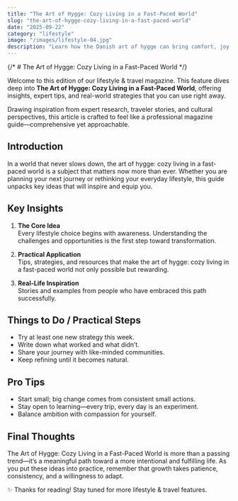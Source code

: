 ```yaml
---
title: "The Art of Hygge: Cozy Living in a Fast-Paced World"
slug: "the-art-of-hygge-cozy-living-in-a-fast-paced-world"
date: "2025-09-22"
category: "lifestyle"
image: "/images/lifestyle-04.jpg"
description: "Learn how the Danish art of hygge can bring comfort, joy, and balance to your everyday life."
---
```


{/* # The Art of Hygge: Cozy Living in a Fast-Paced World */}

Welcome to this edition of our lifestyle & travel magazine. This feature dives deep into **The Art of Hygge: Cozy Living in a Fast-Paced World**, offering insights, expert tips, and real-world strategies that you can use right away.

Drawing inspiration from expert research, traveler stories, and cultural perspectives, this article is crafted to feel like a professional magazine guide—comprehensive yet approachable.

## Introduction

In a world that never slows down, the art of hygge: cozy living in a fast-paced world is a subject that matters now more than ever. Whether you are planning your next journey or rethinking your everyday lifestyle, this guide unpacks key ideas that will inspire and equip you.

## Key Insights

1. **The Core Idea**  
   Every lifestyle choice begins with awareness. Understanding the challenges and opportunities is the first step toward transformation.

2. **Practical Application**  
   Tips, strategies, and resources that make the art of hygge: cozy living in a fast-paced world not only possible but rewarding.

3. **Real-Life Inspiration**  
   Stories and examples from people who have embraced this path successfully.

## Things to Do / Practical Steps

- Try at least one new strategy this week.  
- Write down what worked and what didn’t.  
- Share your journey with like-minded communities.  
- Keep refining until it becomes natural.

## Pro Tips

- Start small; big change comes from consistent small actions.  
- Stay open to learning—every trip, every day is an experiment.  
- Balance ambition with compassion for yourself.  

## Final Thoughts

The Art of Hygge: Cozy Living in a Fast-Paced World is more than a passing trend—it’s a meaningful path toward a more intentional and fulfilling life. As you put these ideas into practice, remember that growth takes patience, consistency, and a willingness to adapt.

✨ Thanks for reading! Stay tuned for more lifestyle & travel features.
